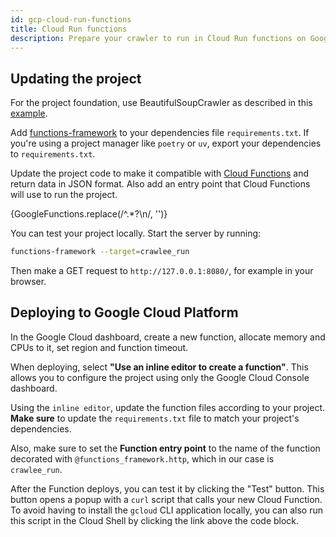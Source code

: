 ```yaml
---
id: gcp-cloud-run-functions
title: Cloud Run functions
description: Prepare your crawler to run in Cloud Run functions on Google Cloud Platform.
---
```





## Updating the project

For the project foundation, use <ApiLink to="class/BeautifulSoupCrawler">BeautifulSoupCrawler</ApiLink> as described in this [example](../examples/beautifulsoup-crawler).

Add [functions-framework](https://pypi.org/project/functions-framework/) to your dependencies file `requirements.txt`. If you're using a project manager like `poetry` or `uv`, export your dependencies to `requirements.txt`.

Update the project code to make it compatible with [Cloud Functions](https://cloud.google.com/functions) and return data in JSON format. Also add an entry point that Cloud Functions will use to run the project.

<CodeBlock className="language-python">
    {GoogleFunctions.replace(/^.*?\n/, '')}
</CodeBlock>

You can test your project locally. Start the server by running:

```bash
functions-framework --target=crawlee_run
```

Then make a GET request to `http://127.0.0.1:8080/`, for example in your browser.

## Deploying to Google Cloud Platform

In the Google Cloud dashboard, create a new function, allocate memory and CPUs to it, set region and function timeout.

When deploying, select **"Use an inline editor to create a function"**. This allows you to configure the project using only the Google Cloud Console dashboard.

Using the `inline editor`, update the function files according to your project. **Make sure** to update the `requirements.txt` file to match your project's dependencies.

Also, make sure to set the **Function entry point** to the name of the function decorated with `@functions_framework.http`, which in our case is `crawlee_run`.

After the Function deploys, you can test it by clicking the "Test" button. This button opens a popup with a `curl` script that calls your new Cloud Function. To avoid having to install the `gcloud` CLI application locally, you can also run this script in the Cloud Shell by clicking the link above the code block.
